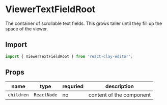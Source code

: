
<Meta title="API/ViewerTextFieldRoot" />

# ViewerTextFieldRoot

The container of scrollable text fields. This grows taller until they fill up the space of the viewer.

## Import

```ts
import { ViewerTextFieldRoot } from 'react-clay-editor';
```

## Props

| name       | type        | requried | description              |
| ---------- | ----------- | -------- | ------------------------ |
| `children` | `ReactNode` | no       | content of the component |
